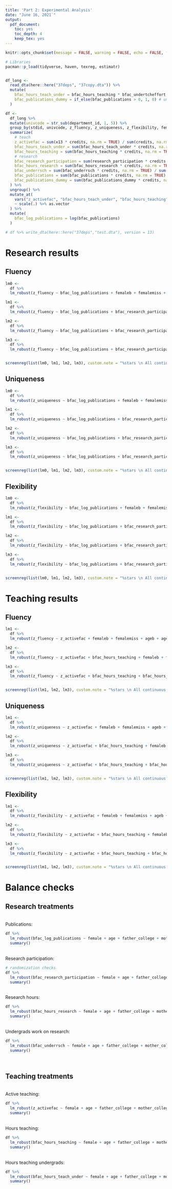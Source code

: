 ```yaml
---
title: 'Part 2: Experimental Analysis'
date: "June 16, 2021`"
output:
  pdf_document:
    toc: yes
    toc_depth: 4
    keep_tex: yes
---
```


```r
knitr::opts_chunk$set(message = FALSE, warning = FALSE, echo = FALSE, fig.retina = 4)
```


```r
# Libraries
pacman::p_load(tidyverse, haven, texreg, estimatr)


df_long <- 
  read_dta(here::here("37deps", "37copy.dta")) %>% 
  mutate(
    bfac_hours_teach_under = bfac_hours_teaching * bfac_undertcheffort,
    bfac_publications_dummy = if_else(bfac_publications > 0, 1, 0) # unused
  )

df <-
  df_long %>% 
  mutate(univcode = str_sub(department_id, 1, 5)) %>% 
  group_by(stdid, univcode, z_fluency, z_uniqueness, z_flexibility, female, age, father_college, mother_college, ses, b_i_jeemain_score_math, b_i_jeemain_score_phys, femaleb, femalemiss, ageb, agemiss, father_collegeb, father_collegemiss, mother_collegeb, mother_collegemiss, sesb, sesmiss, b_i_jeemain_scoreb, b_i_jeemain_scoremiss, b_i_jeemain_score_mathb, b_i_jeemain_score_mathmiss, b_i_jeemain_score_physb, b_i_jeemain_score_physmiss, reservation, classid, department_id, grade) %>% 
  summarize(
    # teach
    z_activefac = sum(x13 * credits, na.rm = TRUE) / sum(credits, na.rm = TRUE), # change as needed
    bfac_hours_teach_under = sum(bfac_hours_teach_under * credits, na.rm = TRUE) / sum(credits, na.rm = TRUE),
    bfac_hours_teaching = sum(bfac_hours_teaching * credits, na.rm = TRUE) / sum(credits, na.rm = TRUE),
    # research
    bfac_research_participation = sum(research_participation * credits, na.rm = TRUE) / sum(credits, na.rm = TRUE),
    bfac_hours_research = sum(bfac_hours_research * credits, na.rm = TRUE) / sum(credits, na.rm = TRUE),
    bfac_underrsch = sum(bfac_underrsch * credits, na.rm = TRUE) / sum(credits, na.rm = TRUE),
    bfac_publications = sum(bfac_publications * credits, na.rm = TRUE) / sum(credits, na.rm = TRUE),
    bfac_publications_dummy = sum(bfac_publications_dummy * credits, na.rm = TRUE) / sum(credits, na.rm = TRUE) # unused
  ) %>%
  ungroup() %>% 
  mutate_at(
    vars("z_activefac", "bfac_hours_teach_under", "bfac_hours_teaching", "bfac_research_participation", "bfac_hours_research", "bfac_underrsch", contains("score")),
    ~ scale(.) %>% as.vector
  ) %>% 
  mutate(
    bfac_log_publications = log(bfac_publications)
  )

# df %>% write_dta(here::here("37deps","test.dta"), version = 13)
```


\newpage


# Research results

## Fluency

```r
lm0 <-
  df %>% 
  lm_robust(z_fluency ~ bfac_log_publications + femaleb + femalemiss + ageb + agemiss + father_collegeb + father_collegemiss + mother_collegeb + mother_collegemiss + sesb + sesmiss + b_i_jeemain_score_mathb + b_i_jeemain_score_mathmiss + b_i_jeemain_score_physb + b_i_jeemain_score_physmiss, se_type = "stata", fixed_effects = ~ classid, data = .)

lm1 <-
  df %>% 
  lm_robust(z_fluency ~ bfac_log_publications + bfac_research_participation + femaleb + femalemiss + ageb + agemiss + father_collegeb + father_collegemiss + mother_collegeb + mother_collegemiss + sesb + sesmiss + b_i_jeemain_score_mathb + b_i_jeemain_score_mathmiss + b_i_jeemain_score_physb + b_i_jeemain_score_physmiss, se_type = "stata", fixed_effects = ~ classid,  data = .)

lm2 <-
  df %>% 
  lm_robust(z_fluency ~ bfac_log_publications + bfac_research_participation + bfac_hours_research + femaleb + femalemiss + ageb + agemiss + father_collegeb + father_collegemiss + mother_collegeb + mother_collegemiss + sesb + sesmiss + b_i_jeemain_score_mathb + b_i_jeemain_score_mathmiss + b_i_jeemain_score_physb + b_i_jeemain_score_physmiss, se_type = "stata", fixed_effects = ~ classid,  data = .)

lm3 <-
  df %>% 
  lm_robust(z_fluency ~ bfac_log_publications + bfac_research_participation + bfac_hours_research + bfac_underrsch + femaleb + femalemiss + ageb + agemiss + father_collegeb + father_collegemiss + mother_collegeb + mother_collegemiss + sesb + sesmiss + b_i_jeemain_score_mathb + b_i_jeemain_score_mathmiss + b_i_jeemain_score_physb + b_i_jeemain_score_physmiss, se_type = "stata", fixed_effects = ~ classid,  data = .)


screenreg(list(lm0, lm1, lm2, lm3), custom.note = "%stars \n All continuous variables are standardized. \n All models control for student background characteristics and department fixed effects.", omit.coef = "(female)|(college)|(ses)|(age)|(score)", include.ci = FALSE, stars = c(0.01, 0.05, 0.1))
```

\newpage

## Uniqueness

```r
lm0 <-
  df %>% 
  lm_robust(z_uniqueness ~ bfac_log_publications + femaleb + femalemiss + ageb + agemiss + father_collegeb + father_collegemiss + mother_collegeb + mother_collegemiss + sesb + sesmiss + b_i_jeemain_score_mathb + b_i_jeemain_score_mathmiss + b_i_jeemain_score_physb + b_i_jeemain_score_physmiss, se_type = "stata", fixed_effects = ~ classid, data = .)

lm1 <-
  df %>% 
  lm_robust(z_uniqueness ~ bfac_log_publications + bfac_research_participation + femaleb + femalemiss + ageb + agemiss + father_collegeb + father_collegemiss + mother_collegeb + mother_collegemiss + sesb + sesmiss + b_i_jeemain_score_mathb + b_i_jeemain_score_mathmiss + b_i_jeemain_score_physb + b_i_jeemain_score_physmiss, se_type = "stata", fixed_effects = ~ classid,  data = .)

lm2 <-
  df %>% 
  lm_robust(z_uniqueness ~ bfac_log_publications + bfac_research_participation + bfac_hours_research + femaleb + femalemiss + ageb + agemiss + father_collegeb + father_collegemiss + mother_collegeb + mother_collegemiss + sesb + sesmiss + b_i_jeemain_score_mathb + b_i_jeemain_score_mathmiss + b_i_jeemain_score_physb + b_i_jeemain_score_physmiss, se_type = "stata", fixed_effects = ~ classid,  data = .)

lm3 <-
  df %>% 
  lm_robust(z_uniqueness ~ bfac_log_publications + bfac_research_participation + bfac_hours_research + bfac_underrsch + femaleb + femalemiss + ageb + agemiss + father_collegeb + father_collegemiss + mother_collegeb + mother_collegemiss + sesb + sesmiss + b_i_jeemain_score_mathb + b_i_jeemain_score_mathmiss + b_i_jeemain_score_physb + b_i_jeemain_score_physmiss, se_type = "stata", fixed_effects = ~ classid,  data = .)


screenreg(list(lm0, lm1, lm2, lm3), custom.note = "%stars \n All continuous variables are standardized. \n All models control for student background characteristics and department fixed effects.", omit.coef = "(female)|(college)|(ses)|(age)|(score)", include.ci = FALSE, stars = c(0.01, 0.05, 0.1))
```

\newpage

## Flexibility

```r
lm0 <-
  df %>% 
  lm_robust(z_flexibility ~ bfac_log_publications + femaleb + femalemiss + ageb + agemiss + father_collegeb + father_collegemiss + mother_collegeb + mother_collegemiss + sesb + sesmiss + b_i_jeemain_score_mathb + b_i_jeemain_score_mathmiss + b_i_jeemain_score_physb + b_i_jeemain_score_physmiss, se_type = "stata", fixed_effects = ~ classid, data = .)

lm1 <-
  df %>% 
  lm_robust(z_flexibility ~ bfac_log_publications + bfac_research_participation + femaleb + femalemiss + ageb + agemiss + father_collegeb + father_collegemiss + mother_collegeb + mother_collegemiss + sesb + sesmiss + b_i_jeemain_score_mathb + b_i_jeemain_score_mathmiss + b_i_jeemain_score_physb + b_i_jeemain_score_physmiss, se_type = "stata", fixed_effects = ~ classid,  data = .)

lm2 <-
  df %>% 
  lm_robust(z_flexibility ~ bfac_log_publications + bfac_research_participation + bfac_hours_research + femaleb + femalemiss + ageb + agemiss + father_collegeb + father_collegemiss + mother_collegeb + mother_collegemiss + sesb + sesmiss + b_i_jeemain_score_mathb + b_i_jeemain_score_mathmiss + b_i_jeemain_score_physb + b_i_jeemain_score_physmiss, se_type = "stata", fixed_effects = ~ classid,  data = .)

lm3 <-
  df %>% 
  lm_robust(z_flexibility ~ bfac_log_publications + bfac_research_participation + bfac_hours_research + bfac_underrsch + femaleb + femalemiss + ageb + agemiss + father_collegeb + father_collegemiss + mother_collegeb + mother_collegemiss + sesb + sesmiss + b_i_jeemain_score_mathb + b_i_jeemain_score_mathmiss + b_i_jeemain_score_physb + b_i_jeemain_score_physmiss, se_type = "stata", fixed_effects = ~ classid,  data = .)


screenreg(list(lm0, lm1, lm2, lm3), custom.note = "%stars \n All continuous variables are standardized. \n All models control for student background characteristics and department fixed effects.", omit.coef = "(female)|(college)|(ses)|(age)|(score)", include.ci = FALSE, stars = c(0.01, 0.05, 0.1))
```



\newpage

# Teaching results

## Fluency

```r
lm1 <-
  df %>% 
  lm_robust(z_fluency ~ z_activefac + femaleb + femalemiss + ageb + agemiss + father_collegeb + father_collegemiss + mother_collegeb + mother_collegemiss + sesb + sesmiss + b_i_jeemain_score_mathb + b_i_jeemain_score_mathmiss + b_i_jeemain_score_physb + b_i_jeemain_score_physmiss, se_type = "stata", fixed_effects = ~ classid,  data = .)

lm2 <-
  df %>% 
  lm_robust(z_fluency ~ z_activefac + bfac_hours_teaching + femaleb + femalemiss + ageb + agemiss + father_collegeb + father_collegemiss + mother_collegeb + mother_collegemiss + sesb + sesmiss + b_i_jeemain_score_mathb + b_i_jeemain_score_mathmiss + b_i_jeemain_score_physb + b_i_jeemain_score_physmiss, se_type = "stata", fixed_effects = ~ classid,  data = .)

lm3 <-
  df %>% 
  lm_robust(z_fluency ~ z_activefac + bfac_hours_teaching + bfac_hours_teach_under + femaleb + femalemiss + ageb + agemiss + father_collegeb + father_collegemiss + mother_collegeb + mother_collegemiss + sesb + sesmiss + b_i_jeemain_score_mathb + b_i_jeemain_score_mathmiss + b_i_jeemain_score_physb + b_i_jeemain_score_physmiss, se_type = "stata", fixed_effects = ~ classid,  data = .)


screenreg(list(lm1, lm2, lm3), custom.note = "%stars \n All continuous variables are standardized. \n All models control for student background characteristics and department fixed effects.", omit.coef = "(female)|(college)|(ses)|(age)|(score)", include.ci = FALSE, stars = c(0.01, 0.05, 0.1))
```

\newpage

## Uniqueness

```r
lm1 <-
  df %>% 
  lm_robust(z_uniqueness ~ z_activefac + femaleb + femalemiss + ageb + agemiss + father_collegeb + father_collegemiss + mother_collegeb + mother_collegemiss + sesb + sesmiss + b_i_jeemain_score_mathb + b_i_jeemain_score_mathmiss + b_i_jeemain_score_physb + b_i_jeemain_score_physmiss, se_type = "stata", fixed_effects = ~ classid,  data = .)

lm2 <-
  df %>% 
  lm_robust(z_uniqueness ~ z_activefac + bfac_hours_teaching + femaleb + femalemiss + ageb + agemiss + father_collegeb + father_collegemiss + mother_collegeb + mother_collegemiss + sesb + sesmiss + b_i_jeemain_score_mathb + b_i_jeemain_score_mathmiss + b_i_jeemain_score_physb + b_i_jeemain_score_physmiss, se_type = "stata", fixed_effects = ~ classid,  data = .)

lm3 <-
  df %>% 
  lm_robust(z_uniqueness ~ z_activefac + bfac_hours_teaching + bfac_hours_teach_under + femaleb + femalemiss + ageb + agemiss + father_collegeb + father_collegemiss + mother_collegeb + mother_collegemiss + sesb + sesmiss + b_i_jeemain_score_mathb + b_i_jeemain_score_mathmiss + b_i_jeemain_score_physb + b_i_jeemain_score_physmiss, se_type = "stata", fixed_effects = ~ classid,  data = .)


screenreg(list(lm1, lm2, lm3), custom.note = "%stars \n All continuous variables are standardized. \n All models control for student background characteristics and department fixed effects.", omit.coef = "(female)|(college)|(ses)|(age)|(score)", include.ci = FALSE, stars = c(0.01, 0.05, 0.1))
```

\newpage

## Flexibility

```r
lm1 <-
  df %>% 
  lm_robust(z_flexibility ~ z_activefac + femaleb + femalemiss + ageb + agemiss + father_collegeb + father_collegemiss + mother_collegeb + mother_collegemiss + sesb + sesmiss + b_i_jeemain_score_mathb + b_i_jeemain_score_mathmiss + b_i_jeemain_score_physb + b_i_jeemain_score_physmiss, se_type = "stata", fixed_effects = ~ classid,  data = .)

lm2 <-
  df %>% 
  lm_robust(z_flexibility ~ z_activefac + bfac_hours_teaching + femaleb + femalemiss + ageb + agemiss + father_collegeb + father_collegemiss + mother_collegeb + mother_collegemiss + sesb + sesmiss + b_i_jeemain_score_mathb + b_i_jeemain_score_mathmiss + b_i_jeemain_score_physb + b_i_jeemain_score_physmiss, se_type = "stata", fixed_effects = ~ classid,  data = .)

lm3 <-
  df %>% 
  lm_robust(z_flexibility ~ z_activefac + bfac_hours_teaching + bfac_hours_teach_under + femaleb + femalemiss + ageb + agemiss + father_collegeb + father_collegemiss + mother_collegeb + mother_collegemiss + sesb + sesmiss + b_i_jeemain_score_mathb + b_i_jeemain_score_mathmiss + b_i_jeemain_score_physb + b_i_jeemain_score_physmiss, se_type = "stata", fixed_effects = ~ classid,  data = .)


screenreg(list(lm1, lm2, lm3), custom.note = "%stars \n All continuous variables are standardized. \n All models control for student background characteristics and department fixed effects.", omit.coef = "(female)|(college)|(ses)|(age)|(score)", include.ci = FALSE, stars = c(0.01, 0.05, 0.1))
```

\newpage

# Balance checks

## Research treatments

<br/>
Publications:

```r
df %>%
  lm_robust(bfac_log_publications ~ female + age + father_college + mother_college + ses + b_i_jeemain_score_math + b_i_jeemain_score_phys, se_type = "stata", fixed_effects = ~ department_id,  data = .) %>% 
  summary()
```

<br/>
Research participation:

```r
# randomization checks
df %>%
  lm_robust(bfac_research_participation ~ female + age + father_college + mother_college + ses, se_type = "stata", fixed_effects = ~ department_id,  data = .) %>%
  summary()
```

<br/>
Research hours:

```r
df %>%
  lm_robust(bfac_hours_research ~ female + age + father_college + mother_college + ses + b_i_jeemain_score_math + b_i_jeemain_score_phys, se_type = "stata", fixed_effects = ~ department_id,  data = .) %>% 
  summary()
```

<br/>
Undergrads work on research:

```r
df %>%
  lm_robust(bfac_underrsch ~ female + age + father_college + mother_college + ses + b_i_jeemain_score_math + b_i_jeemain_score_phys, se_type = "stata", fixed_effects = ~ department_id,  data = .) %>% 
  summary()
```

<br/>

\newpage

## Teaching treatments

<br/>
Active teaching:

```r
df %>%
  lm_robust(z_activefac ~ female + age + father_college + mother_college + ses + b_i_jeemain_score_math + b_i_jeemain_score_phys, se_type = "stata", fixed_effects = ~ department_id,  data = .) %>% 
  summary()
```

<br/>
Hours teaching:

```r
df %>%
  lm_robust(bfac_hours_teaching ~ female + age + father_college + mother_college + ses + b_i_jeemain_score_math + b_i_jeemain_score_phys, se_type = "stata", fixed_effects = ~ department_id,  data = .) %>% 
  summary()
```

<br/>
Hours teaching undergrads:

```r
df %>%
  lm_robust(bfac_hours_teach_under ~ female + age + father_college + mother_college + ses + b_i_jeemain_score_math + b_i_jeemain_score_phys, se_type = "stata", fixed_effects = ~ department_id,  data = .) %>% 
  summary()
```
